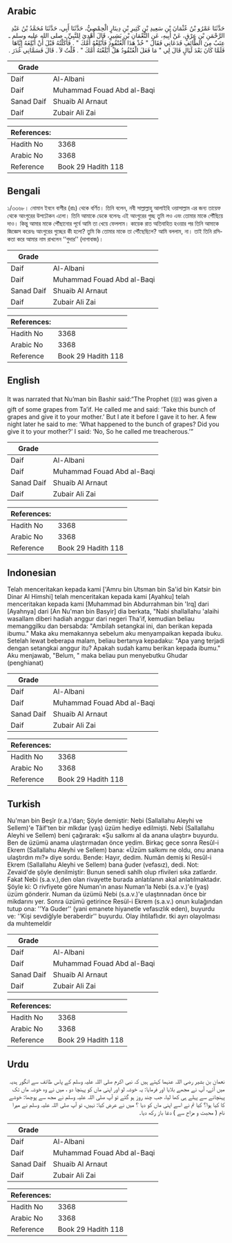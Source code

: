 ## Arabic


<div dir="rtl" lang="ar" style={{fontSize:'larger',backgroundColor:'#f8f9fa',padding:20}}>
حَدَّثَنَا عَمْرُو بْنُ عُثْمَانَ بْنِ سَعِيدِ بْنِ كَثِيرِ بْنِ دِينَارٍ الْحِمْصِيُّ، حَدَّثَنَا أَبِي، حَدَّثَنَا مُحَمَّدُ بْنُ عَبْدِ الرَّحْمَنِ بْنِ عِرْقٍ، عَنْ أَبِيهِ، عَنِ النُّعْمَانِ بْنِ بَشِيرٍ، قَالَ أُهْدِيَ لِلنَّبِيِّ ـ صلى الله عليه وسلم ـ عِنَبٌ مِنَ الطَّائِفِ فَدَعَانِي فَقَالَ ‏"‏ خُذْ هَذَا الْعُنْقُودَ فَأَبْلِغْهُ أُمَّكَ ‏"‏ ‏.‏ فَأَكَلْتُهُ قَبْلَ أَنْ أُبْلِغَهُ إِيَّاهَا فَلَمَّا كَانَ بَعْدَ لَيَالٍ قَالَ لِي ‏"‏ مَا فَعَلَ الْعُنْقُودُ هَلْ أَبْلَغْتَهُ أُمَّكَ ‏"‏ ‏.‏ قُلْتُ لاَ ‏.‏ قَالَ فَسَمَّانِي غُدَرَ ‏.‏
</div>
<div style={{backgroundColor:'#f8f9fa',padding:20, marginBottom: 10}}><table> <thead> <tr> <th>Grade</th> <th></th> </tr> </thead> <tbody> <tr><td>Daif</td><td>Al-Albani</td></tr><tr><td>Daif</td><td>Muhammad Fouad Abd al-Baqi</td></tr><tr><td>Sanad Daif</td><td>Shuaib Al Arnaut</td></tr><tr><td>Daif</td><td>Zubair Ali Zai</td></tr></tbody></table><table> <thead> <tr> <th>References:</th> <th></th> </tr> </thead> <tbody><tr><td>Hadith No</td><td>3368</td></tr><tr><td>Arabic No</td><td>3368</td></tr><tr><td>Reference</td><td>Book 29 Hadith 118</td></tr></tbody></table></div>

## Bengali


<div dir="ltr" lang="bn" style={{fontSize:'larger',backgroundColor:'#f8f9fa',padding:20}}>
১/৩৩৬৮। নোমান ইবনে বাশীর (রাঃ) থেকে বর্ণিত। তিনি বলেন, নবী সাল্লাল্লাহু আলাইহি ওয়াসাল্লাম এর জন্য তায়েফ থেকে আংগুরের উপঢৌকন এলো। তিনি আমাকে ডেকে বলেনঃ এই আংগুরের গুচ্ছ তুমি লও এবং তোমার মাকে পৌঁছিয়ে দাও। কিন্তু আমার মাকে পৌঁছানোর পূর্বে আমি তা খেয়ে ফেললাম। কায়েক রাত অতিবাহিত হওয়ার পর তিনি আমাকে জিজ্ঞেস করেনঃ আংগুরের গুচ্ছের কী হলো? তুমি কি তোমার মাকে তা পৌঁছেছিলে? আমি বললাম, না। তাই তিনি রসিকতা করে আমার নাম রাখলেন ‘‘গুদার’’ (দাগাবাজ)।
</div>
<div style={{backgroundColor:'#f8f9fa',padding:20, marginBottom: 10}}><table> <thead> <tr> <th>Grade</th> <th></th> </tr> </thead> <tbody> <tr><td>Daif</td><td>Al-Albani</td></tr><tr><td>Daif</td><td>Muhammad Fouad Abd al-Baqi</td></tr><tr><td>Sanad Daif</td><td>Shuaib Al Arnaut</td></tr><tr><td>Daif</td><td>Zubair Ali Zai</td></tr></tbody></table><table> <thead> <tr> <th>References:</th> <th></th> </tr> </thead> <tbody><tr><td>Hadith No</td><td>3368</td></tr><tr><td>Arabic No</td><td>3368</td></tr><tr><td>Reference</td><td>Book 29 Hadith 118</td></tr></tbody></table></div>

## English


<div dir="ltr" lang="en" style={{fontSize:'larger',backgroundColor:'#f8f9fa',padding:20}}>
It was narrated that Nu’man bin Bashir said:“The Prophet (ﷺ) was given a gift of some grapes from Ta’if. He called me and said: ‘Take this bunch of grapes and give it to your mother.’ But I ate it before I gave it to her. A few night later he said to me: ‘What happened to the bunch of grapes? Did you give it to your mother?’ I said: ‘No, So he called me treacherous.’”
</div>
<div style={{backgroundColor:'#f8f9fa',padding:20, marginBottom: 10}}><table> <thead> <tr> <th>Grade</th> <th></th> </tr> </thead> <tbody> <tr><td>Daif</td><td>Al-Albani</td></tr><tr><td>Daif</td><td>Muhammad Fouad Abd al-Baqi</td></tr><tr><td>Sanad Daif</td><td>Shuaib Al Arnaut</td></tr><tr><td>Daif</td><td>Zubair Ali Zai</td></tr></tbody></table><table> <thead> <tr> <th>References:</th> <th></th> </tr> </thead> <tbody><tr><td>Hadith No</td><td>3368</td></tr><tr><td>Arabic No</td><td>3368</td></tr><tr><td>Reference</td><td>Book 29 Hadith 118</td></tr></tbody></table></div>

## Indonesian


<div dir="ltr" lang="id" style={{fontSize:'larger',backgroundColor:'#f8f9fa',padding:20}}>
Telah menceritakan kepada kami ['Amru bin Utsman bin Sa'id bin Katsir bin Dinar Al Himshi] telah menceritakan kepada kami [Ayahku] telah menceritakan kepada kami [Muhammad bin Abdurrahman bin 'Irq] dari [Ayahnya] dari [An Nu'man bin Basyir] dia berkata, "Nabi shallallahu 'alaihi wasallam diberi hadiah anggur dari negeri Tha'if, kemudian beliau memanggilku dan bersabda: "Ambilah setangkai ini, dan berikan kepada ibumu." Maka aku memakannya sebelum aku menyampaikan kepada ibuku. Setelah lewat beberapa malam, beliau bertanya kepadaku: "Apa yang terjadi dengan setangkai anggur itu? Apakah sudah kamu berikan kepada ibumu." Aku menjawab, "Belum, " maka beliau pun menyebutku Ghudar (penghianat)
</div>
<div style={{backgroundColor:'#f8f9fa',padding:20, marginBottom: 10}}><table> <thead> <tr> <th>Grade</th> <th></th> </tr> </thead> <tbody> <tr><td>Daif</td><td>Al-Albani</td></tr><tr><td>Daif</td><td>Muhammad Fouad Abd al-Baqi</td></tr><tr><td>Sanad Daif</td><td>Shuaib Al Arnaut</td></tr><tr><td>Daif</td><td>Zubair Ali Zai</td></tr></tbody></table><table> <thead> <tr> <th>References:</th> <th></th> </tr> </thead> <tbody><tr><td>Hadith No</td><td>3368</td></tr><tr><td>Arabic No</td><td>3368</td></tr><tr><td>Reference</td><td>Book 29 Hadith 118</td></tr></tbody></table></div>

## Turkish


<div dir="ltr" lang="tr" style={{fontSize:'larger',backgroundColor:'#f8f9fa',padding:20}}>
Nu'man bin Beşîr (r.a.)'dan; Şöyle demiştir: Nebi (Sallallahu Aleyhi ve Sellem)'e Tâif'ten bir mlkdar (yaş) üzüm hediye edilmişti. Nebi (Sallallahu Aleyhi ve Sellem) beni çağırarak: «Şu salkımı al da anana ulaştır» buyurdu. Ben de üzümü anama ulaştırmadan önce yedim. Birkaç gece sonra Resûl-i Ekrem (Sallallahu Aleyhi ve Sellem) bana: «Üzüm salkımı ne oldu, onu anana ulaştırdın mı?» diye sordu. Bende: Hayır, dedim. Numân demiş ki Resûl-i Ekrem (Sallallahu Aleyhi ve Sellem) bana ğuder (vefasız), dedi. Not: Zevaid'de şöyle denilmiştir: Bunun senedi sahlh olup rfivileri sıka zatlardır. Fakat Nebi (s.a.v.),den olan rivayette burada anlatılanın akal anlatılmaktadır. Şöyle ki: O rivfiyete göre Numan'ın anası Numan'la Nebi (s.a.v.)'e (yaş) üzüm gönderir. Numan da üzümü Nebi (s.a.v.)'e ulaştınnadan önce bir mikdarını yer. Sonra üzümü getirince Resül-i Ekrem (s.a.v.) onun kulağından tutup ona: ''Ya Guder'' (yani emanete hiyanetle vefasızlık eden), buyurdu ve: ''Kişi sevdiğlyle beraberdir'' buyurdu. Olay ihtilaflıdır. tki ayrı olayolması da muhtemeldir
</div>
<div style={{backgroundColor:'#f8f9fa',padding:20, marginBottom: 10}}><table> <thead> <tr> <th>Grade</th> <th></th> </tr> </thead> <tbody> <tr><td>Daif</td><td>Al-Albani</td></tr><tr><td>Daif</td><td>Muhammad Fouad Abd al-Baqi</td></tr><tr><td>Sanad Daif</td><td>Shuaib Al Arnaut</td></tr><tr><td>Daif</td><td>Zubair Ali Zai</td></tr></tbody></table><table> <thead> <tr> <th>References:</th> <th></th> </tr> </thead> <tbody><tr><td>Hadith No</td><td>3368</td></tr><tr><td>Arabic No</td><td>3368</td></tr><tr><td>Reference</td><td>Book 29 Hadith 118</td></tr></tbody></table></div>

## Urdu


<div dir="rtl" lang="ur" style={{fontSize:'larger',backgroundColor:'#f8f9fa',padding:20}}>
نعمان بن بشیر رضی اللہ عنہما کہتے ہیں کہ نبی اکرم صلی اللہ علیہ وسلم کے پاس طائف سے انگور ہدیہ میں آئے، آپ نے مجھے بلایا اور فرمایا: یہ خوشہ لو اور اپنی ماں کو پہنچا دو ، میں نے وہ خوشہ ماں تک پہنچانے سے پہلے ہی کھا لیا، جب چند روز ہو گئے تو آپ صلی اللہ علیہ وسلم نے مجھ سے پوچھا: خوشے کا کیا ہوا؟ کیا تم نے اسے اپنی ماں کو دیا ؟ میں نے عرض کیا: نہیں، تو آپ صلی اللہ علیہ وسلم نے میرا نام ( محبت و مزاح سے ) دغا باز رکھ دیا۔
</div>
<div style={{backgroundColor:'#f8f9fa',padding:20, marginBottom: 10}}><table> <thead> <tr> <th>Grade</th> <th></th> </tr> </thead> <tbody> <tr><td>Daif</td><td>Al-Albani</td></tr><tr><td>Daif</td><td>Muhammad Fouad Abd al-Baqi</td></tr><tr><td>Sanad Daif</td><td>Shuaib Al Arnaut</td></tr><tr><td>Daif</td><td>Zubair Ali Zai</td></tr></tbody></table><table> <thead> <tr> <th>References:</th> <th></th> </tr> </thead> <tbody><tr><td>Hadith No</td><td>3368</td></tr><tr><td>Arabic No</td><td>3368</td></tr><tr><td>Reference</td><td>Book 29 Hadith 118</td></tr></tbody></table></div>